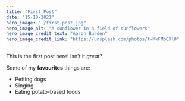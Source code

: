 ```yaml
---
title: "First Post"
date: "15-10-2021"
hero_image: "./first-post.jpg"
hero_image_alt: "A sunflower in a field of sunflowers"
hero_image_credit_text: "Aaron Burden"
hero_image_credit_link: "https://unsplash.com/photos/t-MkFMbCXl0"
---
```


This is the first post here! Isn't it _great_?

Some of my **favourites** things are:

- Petting dogs
- Singing
- Eating potato-based foods
